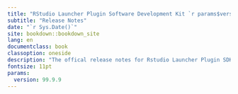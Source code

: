 ```yaml
--- 
title: "RStudio Launcher Plugin Software Development Kit `r params$version`"
subtitle: "Release Notes"
date: "`r Sys.Date()`"
site: bookdown::bookdown_site
lang: en
documentclass: book
classoption: oneside
description: "The offical release notes for Rstudio Launcher Plugin SDK"
fontsize: 11pt
params:
  version: 99.9.9
---
```


